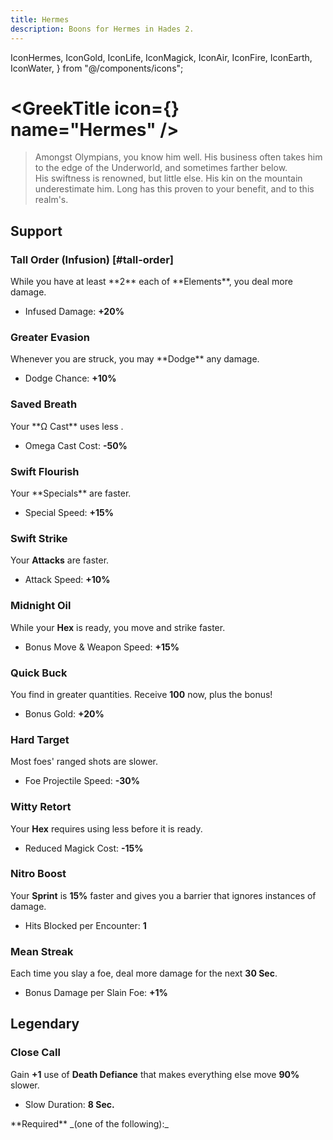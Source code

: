 ```yaml
---
title: Hermes
description: Boons for Hermes in Hades 2.
---
```


  IconHermes,
  IconGold,
  IconLife,
  IconMagick,
  IconAir,
  IconFire,
  IconEarth,
  IconWater,
} from "@/components/icons";


# <GreekTitle icon={<IconHermes  />} name="Hermes" />

> Amongst Olympians, you know him well. His business often takes him to the edge of the Underworld, and sometimes farther below.\
> His swiftness is renowned, but little else. His kin on the mountain underestimate him. Long has this proven to your benefit, and to this realm's.

## Support

### <TextHighlight type="infusion">Tall Order (Infusion)</TextHighlight> [#tall-order]

<BoonTest boon={DbBoons.Hermes.tallOrder}>
While you have at least **2** each of <IconEarth /> <IconWater /> <IconAir /> <IconFire /> **Elements**, you deal more damage.

- Infused Damage: **+20%**

</BoonTest>

### Greater Evasion

<BoonTest boon={DbBoons.Hermes.greaterEvasion}>
Whenever you are struck, you may **Dodge** any damage.

- Dodge Chance: **+10%**

</BoonTest>

### Saved Breath

<BoonTest boon={DbBoons.Hermes.savedBreath}>
Your **Ω Cast** uses less <IconMagick />.

- Omega Cast Cost: **-50%**

</BoonTest>

### Swift Flourish

<BoonTest boon={DbBoons.Hermes.swiftFlourish}>
Your **Specials** are faster.

- Special Speed: **+15%**

</BoonTest>

### Swift Strike

<BoonTest boon={DbBoons.Hermes.swiftStrike}>

Your **Attacks** are faster.

- Attack Speed: **+10%**

</BoonTest>

### Midnight Oil

<BoonTest boon={DbBoons.Hermes.midnightOil}>

While your **Hex** is ready, you move and strike faster.

- Bonus Move & Weapon Speed: **+15%**

</BoonTest>

### Quick Buck

<BoonTest boon={DbBoons.Hermes.quickBuck}>

You find <IconGold /> in greater quantities. Receive **100** <IconGold /> now, plus the bonus!

- Bonus Gold: **+20%**

</BoonTest>

### Hard Target

<BoonTest boon={DbBoons.Hermes.hardTarget}>

Most foes' ranged shots are slower.

- Foe Projectile Speed: **-30%**

</BoonTest>

### Witty Retort

<BoonTest boon={DbBoons.Hermes.wittyRetort}>

Your **Hex** requires using less <IconMagick /> before it is ready.

- Reduced Magick Cost: **-15%**

</BoonTest>

### Nitro Boost

<BoonTest boon={DbBoons.Hermes.nitroBoost}>

Your **Sprint** is **15%** faster and gives you a barrier that ignores instances of damage.

- Hits Blocked per Encounter: **1**

</BoonTest>

### Mean Streak

<BoonTest boon={DbBoons.Hermes.meanStreak}>

Each time you slay a foe, deal more damage for the next **30 Sec**.

- Bonus Damage per Slain Foe: **+1%**

</BoonTest>

## <TextHighlight type="legendary">Legendary</TextHighlight>

### <TextHighlight type="legendary">Close Call</TextHighlight>

<BoonTest boon={DbBoons.Hermes.closeCall}>

Gain **+1** use of **Death Defiance** that makes everything else move **90%** slower.

- Slow Duration: **8 Sec.**

</BoonTest>

<Callout>
  **Required** _(one of the following):_
  <BoonGrid
    boons={[
      DbBoons.Hermes.swiftStrike,
      DbBoons.Hermes.swiftFlourish,
      DbBoons.Hermes.hardTarget,
      DbBoons.Hermes.savedBreath,
      DbBoons.Hermes.wittyRetort,
      DbBoons.Hermes.greaterEvasion,
      DbBoons.Hermes.midnightOil,
      DbBoons.Hermes.meanStreak,
      DbBoons.Hermes.nitroBoost,
    ]}
  />
</Callout>

